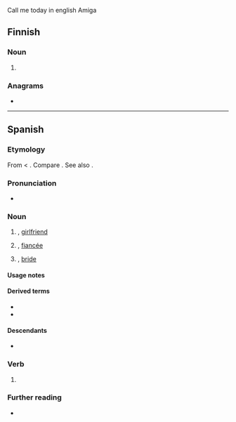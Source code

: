 Call me today in english Amiga

==Finnish==

===Noun===
{{head|fi|noun form}}

# {{infl of|fi|nova||ptv|p}}

===Anagrams===
* {{anagrams|fi|a=ainov|aivon|avion|avoin|nivoa|oivan|ovina|vaino|vaoin|vinoa|voina}}

----

==Spanish==

===Etymology===
From {{der|es|VL.||*novia}} < {{der|es|la|nova}}. Compare {{cog|pt|noiva}}. See also {{m|es|novio}}.

===Pronunciation===
{{es-IPA}}
* {{audio|es|LL-Q1321 (spa)-AdrianAbdulBaha-novia.wav|Audio (Colombia)}}

===Noun===
{{es-noun|f|m=+}}

# {{female equivalent of|es|novio}}, [[girlfriend]]
# {{female equivalent of|es|novio}}, [[fiancée]]
#: {{syn|es|prometida}}
# {{lb|es|wedding}} {{female equivalent of|es|novio}}, [[bride]]

====Usage notes====
{{es-note-noun-mf|novio}}

====Derived terms====
* {{l|es|compuesto y sin novia}}
* {{l|es|noviecita}}

====Descendants====
* {{desc|tl|nobya|bor=1}}

===Verb===
{{head|es|verb form}}

# {{es-verb form of|noviar}}

===Further reading===
* {{R:es:DRAE|novio}}